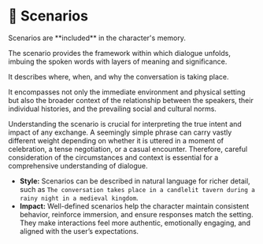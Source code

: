 
# 🎥 Scenarios

<Callout type="warning" emoji="️⚠">
    Scenarios are **included** in the character's memory.
</Callout>

The scenario provides the framework within which dialogue unfolds, imbuing the spoken words with layers of meaning and significance.

It describes where, when, and why the conversation is taking place.

It encompasses not only the immediate environment and physical setting but also the broader context of the relationship between the speakers, their individual histories, and the prevailing social and cultural norms.

Understanding the scenario is crucial for interpreting the true intent and impact of any exchange. A seemingly simple phrase can carry vastly different weight depending on whether it is uttered in a moment of celebration, a tense negotiation, or a casual encounter. Therefore, careful consideration of the circumstances and context is essential for a comprehensive understanding of dialogue.

- **Style:** Scenarios can be described in natural language for richer detail, such as `The conversation takes place in a candlelit tavern during a rainy night in a medieval kingdom`.
- **Impact:** Well-defined scenarios help the character maintain consistent behavior, reinforce immersion, and ensure responses match the setting. They make interactions feel more authentic, emotionally engaging, and aligned with the user’s expectations.
